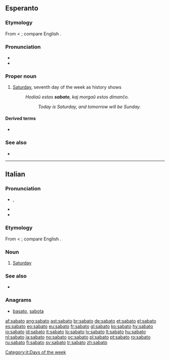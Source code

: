 ==Esperanto==

===Etymology===
From {{etyl|grc|eo}} {{term|σάββατον||tr=sabbaton|Sabbath|lang=grc|sc=Grek}} < {{etyl|hbo|eo}} {{term|שבת||tr=shabbat|Sabbath|sc=Hebr|lang=he}}; compare English {{term|Sabbath|lang=en}}.

===Pronunciation===
* {{IPA|/saˈbato/|lang=eo}}
* {{hyphenation|sa|ba|to}}

===Proper noun===
{{eo-proper noun|j}}

# [[Saturday]], seventh day of the week as history shows
#: ''Hodiaŭ estas '''sabato''', kaj morgaŭ estos dimanĉo.''
#:: ''Today is Saturday, and tomorrow will be Sunday.''

====Derived terms====
* {{l|eo|sabate}}

===See also===
* {{list|eo|days of the week}}

{{Universala Vortaro}}

----

==Italian==

===Pronunciation===
* {{IPA|/ˈsabato/|[ˈsaː.ba.t̪o]|lang=it}}, {{SAMPA|/"sabato/}}
* {{audio|It-sabato.ogg|audio}}
* {{hyphenation|sà|ba|to}}

===Etymology===
From {{etyl|grc|it}} {{term|σάββατον||tr=sabbaton|Sabbath|lang=grc|sc=Grek}} < {{etyl|hbo|it}} {{term|שבת||tr=shabbat|Sabbath|sc=Hebr|lang=he}}; compare English {{term|Sabbath|lang=en}}.

===Noun===
{{it-noun|sabat|m|o|i}}

# [[Saturday]]

===See also===
* {{list|it|days of the week}}

===Anagrams===
* {{alphagram|aabost}} [[basato#Italian|basato]], [[sabota#Italian|sabota]]
[[Category:it:Days of the week]]

[[af:sabato]]
[[ang:sabato]]
[[ast:sabato]]
[[br:sabato]]
[[de:sabato]]
[[et:sabato]]
[[el:sabato]]
[[es:sabato]]
[[eo:sabato]]
[[eu:sabato]]
[[fr:sabato]]
[[gl:sabato]]
[[ko:sabato]]
[[hy:sabato]]
[[io:sabato]]
[[id:sabato]]
[[it:sabato]]
[[lo:sabato]]
[[lv:sabato]]
[[lt:sabato]]
[[hu:sabato]]
[[nl:sabato]]
[[ja:sabato]]
[[no:sabato]]
[[oc:sabato]]
[[pl:sabato]]
[[pt:sabato]]
[[ro:sabato]]
[[ru:sabato]]
[[fi:sabato]]
[[sv:sabato]]
[[tr:sabato]]
[[zh:sabato]]